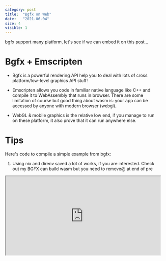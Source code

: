 ```yaml
---
category: post
title:  "Bgfx on Web"
date:   "2021-06-04"
size: 4
visible: 1
---
```

bgfx support many platform, let's see if we can embed it on this post...

# Bgfx + Emscripten

* Bgfx is a powerful rendering API help you to deal with lots of cross platform/low-level graphics API stuff!

* Emscripten allows you code in familiar native language like C++ and compile it to WebAssembly that runs in browser. There are some limitation of course but good thing about wasm is: your app can be accessed by anyone with modern browser (webgl).

* WebGL & mobile graphics is the relative low end, if you manage to run on these platform, it also prove that it can run anywhere else.

# Tips
Here's code to compile a simple example from bgfx:
1. Using nix and direnv saved a lot of works, if you are interested. Check out my 
BGFX can build wasm but you need to remove@ at end of pre


<div style="
  position: relative;
  width: 100%;
  height: 0;
  padding-bottom: 51%;">
<iframe width="100%" style="
  position: absolute;
  width: 100%;
  height: 100%;
  left: 0; top: 0;
" src="https://daizeng1984.bitbucket.io/assets/wasm/hdr/main.html" />
</div>
